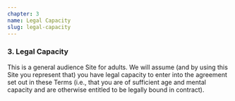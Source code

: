 ```yaml
---
chapter: 3
name: Legal Capacity
slug: legal-capacity
---
```


### 3. Legal Capacity

This is a general audience Site for adults. We will assume (and by using this Site you represent that) you have legal capacity to enter into the agreement set out in these Terms (i.e., that you are of sufficient age and mental capacity and are otherwise entitled to be legally bound in contract).
